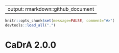 
---
output: rmarkdown::github_document
---

<!-- NEWS.md is generated from NEWS.Rmd. Please edit that file -->

```r
knitr::opts_chunk$set(message=FALSE, comment="#>")
devtools::load_all(".")
```

# CaDrA 2.0.0